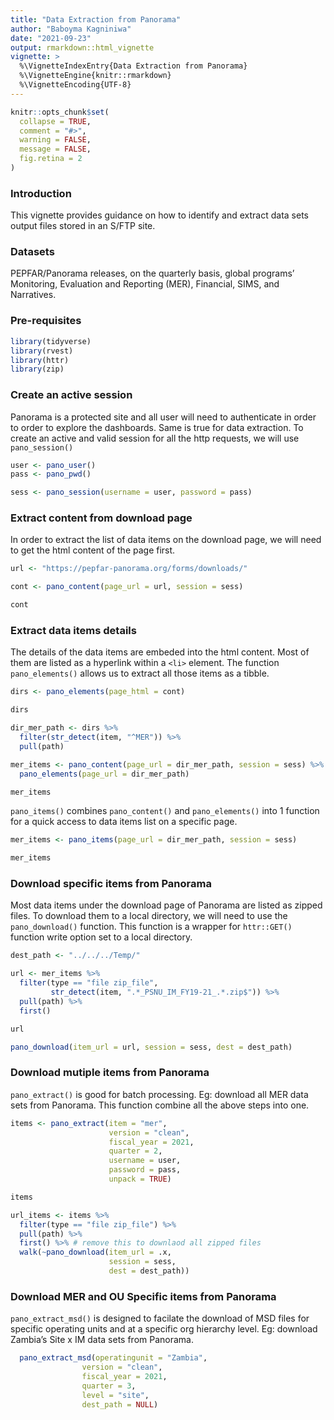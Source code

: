 ```yaml
---
title: "Data Extraction from Panorama"
author: "Baboyma Kagniniwa"
date: "2021-09-23"
output: rmarkdown::html_vignette
vignette: >
  %\VignetteIndexEntry{Data Extraction from Panorama}
  %\VignetteEngine{knitr::rmarkdown}
  %\VignetteEncoding{UTF-8}
---
```


```r
knitr::opts_chunk$set(
  collapse = TRUE,
  comment = "#>",
  warning = FALSE,
  message = FALSE,
  fig.retina = 2
)
```

### Introduction

This vignette provides guidance on how to identify and extract data sets output files stored in an S/FTP site.

### Datasets

PEPFAR/Panorama releases, on the quarterly basis, global programs' Monitoring, Evaluation and Reporting (MER), Financial, SIMS, and Narratives.

### Pre-requisites

```r
library(tidyverse)
library(rvest)
library(httr)
library(zip)
```

### Create an active session 

Panorama is a protected site and all user will need to authenticate in order to order to explore the dashboards. Same is true for data extraction. To create an active and valid session for all the http requests, we will use `pano_session()`

```r
user <- pano_user()
pass <- pano_pwd()

sess <- pano_session(username = user, password = pass)
```

### Extract content from download page

In order to extract the list of data items on the download page, we will need to get the html content of the page first. 

```r
url <- "https://pepfar-panorama.org/forms/downloads/"

cont <- pano_content(page_url = url, session = sess)

cont
```

### Extract data items details

The details of the data items are embeded into the html content. Most of them are listed as a hyperlink within a `<li>` element. The function `pano_elements()` allows us to extract all those items as a tibble.

```r
dirs <- pano_elements(page_html = cont)

dirs

dir_mer_path <- dirs %>% 
  filter(str_detect(item, "^MER")) %>% 
  pull(path)

mer_items <- pano_content(page_url = dir_mer_path, session = sess) %>% 
  pano_elements(page_url = dir_mer_path)

mer_items
```

`pano_items()` combines `pano_content()` and `pano_elements()` into 1 function for a quick access to data items list on a specific page.

```r
mer_items <- pano_items(page_url = dir_mer_path, session = sess) 

mer_items
```

### Download specific items from Panorama

Most data items under the download page of Panorama are listed as zipped files. To download them to a local directory, we will need to use the `pano_download()` function. This function is a wrapper for `httr::GET()` function write option set to a local directory.

```r
dest_path <- "../../../Temp/"

url <- mer_items %>% 
  filter(type == "file zip_file",
         str_detect(item, ".*_PSNU_IM_FY19-21_.*.zip$")) %>% 
  pull(path) %>% 
  first() 

url

pano_download(item_url = url, session = sess, dest = dest_path)
```

### Download mutiple items from Panorama

`pano_extract()` is good for batch processing. Eg: download all MER data sets from Panorama. This function combine all the above steps into one.

```r
items <- pano_extract(item = "mer", 
                      version = "clean", 
                      fiscal_year = 2021, 
                      quarter = 2,
                      username = user,
                      password = pass,
                      unpack = TRUE)

items

url_items <- items %>%
  filter(type == "file zip_file") %>%
  pull(path) %>%
  first() %>% # remove this to downlaod all zipped files
  walk(~pano_download(item_url = .x, 
                      session = sess, 
                      dest = dest_path))
```

### Download MER and OU Specific items from Panorama

`pano_extract_msd()` is designed to facilate the download of MSD files for specific operating units and at a specific org hierarchy level. Eg: download Zambia's Site x IM data sets from Panorama. 

```r
  pano_extract_msd(operatingunit = "Zambia",
                version = "clean",
                fiscal_year = 2021,
                quarter = 3,
                level = "site",
                dest_path = NULL)
```
